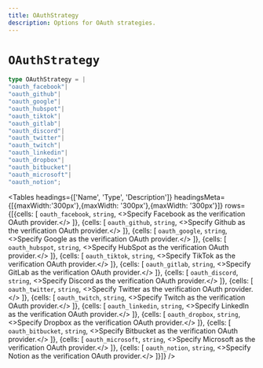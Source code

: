 ```yaml
---
title: OAuthStrategy
description: Options for OAuth strategies.
---
```


# `OAuthStrategy`

```typescript
type OAuthStrategy = |
"oauth_facebook"|
"oauth_github"|
"oauth_google"|
"oauth_hubspot"|
"oauth_tiktok"|
"oauth_gitlab"|
"oauth_discord"|
"oauth_twitter"|
"oauth_twitch"|
"oauth_linkedin"|
"oauth_dropbox"|
"oauth_bitbucket"|
"oauth_microsoft"|
"oauth_notion";
```

<Tables
  headings={['Name', 'Type', 'Description']}
  headingsMeta={[{maxWidth:'300px'},{maxWidth: '300px'},{maxWidth: '300px'}]}
  rows={[{cells: [
        <code>oauth_facebook</code>,
        <code>string</code>,
        <>Specify Facebook as the verification OAuth provider.</>
    ]}, {cells: [
        <code>oauth_github</code>,
        <code>string</code>,
        <>Specify Github as the verification OAuth provider.</>
    ]}, {cells: [
        <code>oauth_google</code>,
        <code>string</code>,
        <>Specify Google as the verification OAuth provider.</>
    ]}, {cells: [
        <code>oauth_hubspot</code>,
        <code>string</code>,
        <>Specify HubSpot as the verification OAuth provider.</>
    ]}, {cells: [
        <code>oauth_tiktok</code>,
        <code>string</code>,
        <>Specify TikTok as the verification OAuth provider.</>
    ]}, {cells: [
        <code>oauth_gitlab</code>,
        <code>string</code>,
        <>Specify GitLab as the verification OAuth provider.</>
    ]}, {cells: [
        <code>oauth_discord</code>,
        <code>string</code>,
        <>Specify Discord as the verification OAuth provider.</>
    ]}, {cells: [
        <code>oauth_twitter</code>,
        <code>string</code>,
        <>Specify Twitter as the verification OAuth provider.</>
    ]}, {cells: [
        <code>oauth_twitch</code>,
        <code>string</code>,
        <>Specify Twitch as the verification OAuth provider.</>
    ]}, {cells: [
        <code>oauth_linkedin</code>,
        <code>string</code>,
        <>Specify LinkedIn as the verification OAuth provider.</>
    ]}, {cells: [
        <code>oauth_dropbox</code>,
        <code>string</code>,
        <>Specify Dropbox as the verification OAuth provider.</>
    ]}, {cells: [
        <code>oauth_bitbucket</code>,
        <code>string</code>,
        <>Specify Bitbucket as the verification OAuth provider.</>
    ]}, {cells: [
        <code>oauth_microsoft</code>,
        <code>string</code>,
        <>Specify Microsoft as the verification OAuth provider.</>
    ]},
    {cells: [
        <code>oauth_notion</code>,
        <code>string</code>,
        <>Specify Notion as the verification OAuth provider.</>
    ]}]}
/>